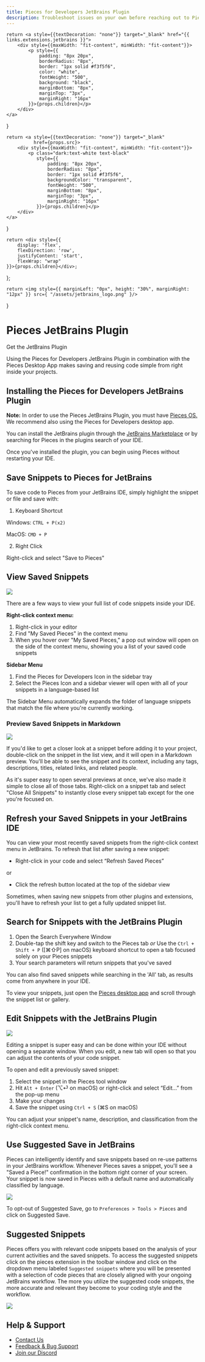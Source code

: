 ```yaml
---
title: Pieces for Developers JetBrains Plugin
description: Troubleshoot issues on your own before reaching out to Pieces support to get assistance with the Pieces for Developers JetBrains Plugin.
---
```


<link rel="canonical" href="https://docs.pieces.app/extensions-plugins/jetbrains" />

    return <a style={{textDecoration: "none"}} target="_blank" href="{{ links.extensions.jetbrains }}">
        <div style={{maxWidth: "fit-content", minWidth: "fit-content"}}>
            <p style={{
                padding: "8px 20px",
                borderRadius: "8px",
                border: "1px solid #f3f5f6",
                color: "white",
                fontWeight: "500",
                background: "black",
                marginBottom: "8px",
                marginTop: "3px",
                marginRight: "16px"
            }}>{props.children}</p>
        </div>
    </a>
}

    return <a style={{textDecoration: "none"}} target="_blank"
              href={props.src}>
        <div style={{maxWidth: "fit-content", minWidth: "fit-content"}}>
            <p class="dark:text-white text-black"
               style={{
                   padding: "8px 20px",
                   borderRadius: "8px",
                   border: "1px solid #f3f5f6",
                   backgroundColor: "transparent",
                   fontWeight: "500",
                   marginBottom: "8px",
                   marginTop: "3px",
                   marginRight: "16px"
               }}>{props.children}</p>
        </div>
    </a>
}

    return <div style={{
        display: 'flex',
        flexDirection: 'row',
        justifyContent: 'start',
        flexWrap: "wrap"
    }}>{props.children}</div>;
};

    return <img style={{ marginLeft: "0px", height: "30%", marginRight: "12px" }} src={ "/assets/jetbrains_logo.png" }/>
}

<GridFlexRow>
    <h1>Pieces JetBrains Plugin</h1>
</GridFlexRow>

<GridFlexRow>
    <InstallButton>Get the JetBrains Plugin</InstallButton>
    <ReleasePill src="https://code.pieces.app/updates/pieces-jetbrains-hover-preview" children="Current Version: {{ versions.jetbrains }}"></ReleasePill>
</GridFlexRow>

Using the Pieces for Developers JetBrains Plugin in combination with the Pieces Desktop App makes saving and reusing code simple from right inside your projects.

## Installing the Pieces for Developers JetBrains Plugin
**Note:** In order to use the Pieces JetBrains Plugin, you must have <a target="blank" href="/installation-getting-started/what-am-i-installing">Pieces OS.</a> We recommend also using the Pieces for Developers desktop app.

You can install the JetBrains plugin through the <a target="blank" href="https://plugins.jetbrains.com/plugin/17328-pieces--save-search-share--reuse-code-snippets">JetBrains Marketplace</a> or by searching for Pieces in the plugins search of your IDE. 

Once you've installed the plugin, you can begin using Pieces without restarting your IDE.

## Save Snippets to Pieces for JetBrains
To save code to Pieces from your JetBrains IDE, simply highlight the snippet or file and save with:
1. Keyboard Shortcut
 
 Windows: ```CTRL + P(x2)```
 
 MacOS: ```CMD + P```

2. Right Click
 
 Right-click and select "Save to Pieces"

## View Saved Snippets

<Image zoom src="https://storage.googleapis.com/pieces_static_resources/jetbrains_marketplace/gifs/TREE_VIEW_JETBRAINS.gif" />

There are a few ways to view your full list of code snippets inside your IDE.

**Right-click context menu:**
  1. Right-click in your editor
  2. Find "My Saved Pieces" in the context menu
  3. When you hover over "My Saved Pieces," a pop out window will open on the side of the context menu, showing you a list of your saved code snippets

**Sidebar Menu**
  1. Find the Pieces for Developers Icon in the sidebar tray
  2. Select the Pieces Icon and a sidebar viewer will open with all of your snippets in a language-based list

The Sidebar Menu automatically expands the folder of language snippets that match the file where you're currently working.

### Preview Saved Snippets in Markdown
<Image zoom src="https://storage.googleapis.com/pieces_static_resources/jetbrains_marketplace/gifs/SMARTDESCRIPTIONS_JETBRAINS.gif" />

If you'd like to get a closer look at a snippet before adding it to your project, double-click on the snippet in the list view, and it will open in a Markdown preview. You'll be able to see the snippet and its context, including any tags, descriptions, titles, related links, and related people.

As it's super easy to open several previews at once, we've also made it simple to close all of those tabs. Right-click on a snippet tab and select "Close All Snippets" to instantly close every snippet tab except for the one you're focused on.

## Refresh your Saved Snippets in your JetBrains IDE
You can view your most recently saved snippets from the right-click context menu in JetBrains. To refresh that list after saving a new snippet:
- Right-click in your code and select “Refresh Saved Pieces”

or

- Click the refresh button located at the top of the sidebar view

Sometimes, when saving new snippets from other plugins and extensions, you'll have to refresh your list to get a fully updated snippet list.

## Search for Snippets with the JetBrains Plugin

1. Open the Search Everywhere Window
2. Double-tap the shift key and switch to the Pieces tab _or_ Use the ```Ctrl + Shift + P``` (\[⌘⇧P\] on macOS) keyboard shortcut to open a tab focused solely on your Pieces snippets
3. Your search parameters will return snippets that you've saved

You can also find saved snippets while searching in the 'All' tab, as results come from anywhere in your IDE.

To view your snippets, just open the <a target="_blank" href="https://docs.pieces.app/overview">Pieces desktop app</a> and scroll through the snippet list or gallery.

## Edit Snippets with the JetBrains Plugin
<Image zoom src="https://storage.googleapis.com/pieces_static_resources/jetbrains_marketplace/gifs/EDIT_SNIPPET_JETBRAINS.gif" />

Editing a snippet is super easy and can be done within your IDE without opening a separate window. When you edit, a new tab will open so that you can adjust the contents of your code snippet.

To open and edit a previously saved snippet:
1. Select the snippet in the Pieces tool window
2. Hit ```Alt + Enter``` (⌥⏎ on macOS) or right-click and select “Edit…” from the pop-up menu
3. Make your changes
4. Save the snippet using ```Ctrl + S``` (⌘S on macOS)

You can adjust your snippet's name, description, and classification from the right-click context menu.

## Use Suggested Save in JetBrains
Pieces can intelligently identify and save snippets based on re-use patterns in your JetBrains workflow. Whenever Pieces saves a snippet, you'll see a "Saved a Piece!" confirmation in the bottom right corner of your screen. Your snippet is now saved in Pieces with a default name and automatically classified by language.

<Image zoom src = "https://storage.googleapis.com/pieces_static_resources/jetbrains_marketplace/gifs/SUGGESTED_SNIPPETS_JETBRAINS.gif"/>

To opt-out of Suggested Save, go to ```Preferences > Tools > Pieces``` and click on Suggested Save.


## Suggested Snippets
Pieces offers you with relevant code snippets based on the analysis of your current activities and the saved snippets. To access the suggested snippets click on the pieces extension in the toolbar window and click on the dropdown menu labeled ```Suggested snippets``` where you will be presented with a selection of code pieces that are closely aligned with your ongoing JetBrains workflow. The more you utilize the suggested code snippets, the more accurate and relevant they become to your coding style and the workflow.

<Image zoom src = "https://i.ibb.co/XtRM8pb/suggested-snippet.jpg"/>

## Help & Support

- [Contact Us](https://code.pieces.app/contact)
- [Feedback & Bug Support](https://getpieces.typeform.com/to/mCjBSIjF#docs-jetbrains)
- [Join our Discord](https://discord.com/invite/getpieces)